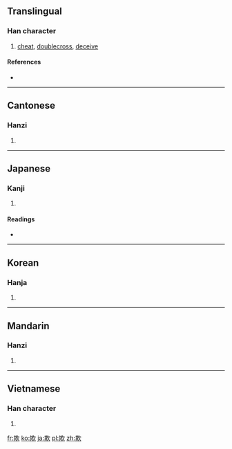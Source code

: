 ==Translingual==

===Han character===
{{Han char|rn=76|rad=欠|as=08|sn=12|four=4788<sub>2</sub>|canj=廿金弓人 (TCNO)}}

# [[cheat]], [[doublecross]], [[deceive]]

====References====
* {{Han ref|kx=0568.140|dkj=16097|dj=0956.260|hdz=32142.030|uh=6B3A|ud=27450|bh=B4DB|bd=46299}}

----

==Cantonese==

===Hanzi===
{{yue-hanzi|jyut=|y=hei1}}

# {{defn|Cantonese|sort=欠08}}

----

==Japanese==

===Kanji===
{{ja-kanji|grade=c|rs=欠08}}

# {{defn|Japanese|sort=欠08}}

====Readings====
* {{ja-readings|on=[[ぎ]] (gi), [[き]] (ki)|kun=[[あざむく]] (azamuku)}}

----

==Korean==

===Hanja===
{{ko-hanja|hangeul=기|eumhun=|rv=gi|mr=ki|y=ki}}

# {{defn|Korean|sort=欠08}}

----

==Mandarin==

===Hanzi===
{{cmn-hanzi|pin=[[chuā]] ([[chua1]]), [[qī]] ([[qi1]]), [[xū]] ([[xu1]])|wg=ch'ua<sup>1</sup>, ch'i<sup>1</sup>, hsü<sup>1</sup>}}

# {{defn|Mandarin|sort=欠08}}

----

==Vietnamese==

===Han character===
{{vi-hantu|[[khi]]|rs=欠08}}

# {{defn|Vietnamese|sort=欠08}}

[[fr:欺]]
[[ko:欺]]
[[ja:欺]]
[[pl:欺]]
[[zh:欺]]